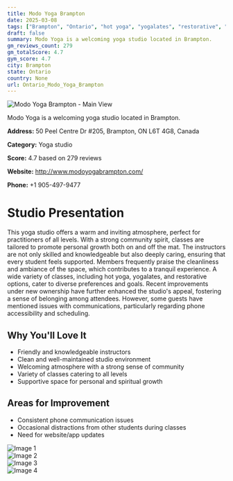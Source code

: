```yaml
---
title: Modo Yoga Brampton
date: 2025-03-08
tags: ["Brampton", "Ontario", "hot yoga", "yogalates", "restorative", "community", "cleanliness", "Brampton"]  
draft: false
summary: Modo Yoga is a welcoming yoga studio located in Brampton.
gm_reviews_count: 279
gm_totalScore: 4.7
gym_score: 4.7
city: Brampton
state: Ontario
country: None
url: Ontario_Modo_Yoga_Brampton
---
```


<div className="aspect-[16/9] relative my-8">
  <img 
    src="https://lh5.googleusercontent.com/p/AF1QipNep5-fW6ekJTdbguApmT38UNYbAnMBRZ3FjDen=w1920-h1080-k-no"
    alt="Modo Yoga Brampton - Main View"
    className="object-cover absolute inset-0 w-full h-full rounded-lg"
  />
</div>

Modo Yoga is a welcoming yoga studio located in Brampton.

**Address:** 50 Peel Centre Dr #205, Brampton, ON L6T 4G8, Canada

**Category:** Yoga studio

**Score:** 4.7 based on 279 reviews

**Website:** http://www.modoyogabrampton.com/

**Phone:** +1 905-497-9477

# Studio Presentation

This yoga studio offers a warm and inviting atmosphere, perfect for practitioners of all levels. With a strong community spirit, classes are tailored to promote personal growth both on and off the mat. The instructors are not only skilled and knowledgeable but also deeply caring, ensuring that every student feels supported. Members frequently praise the cleanliness and ambiance of the space, which contributes to a tranquil experience. A wide variety of classes, including hot yoga, yogalates, and restorative options, cater to diverse preferences and goals. Recent improvements under new ownership have further enhanced the studio's appeal, fostering a sense of belonging among attendees. However, some guests have mentioned issues with communications, particularly regarding phone accessibility and scheduling.

## Why You'll Love It

- Friendly and knowledgeable instructors
- Clean and well-maintained studio environment
- Welcoming atmosphere with a strong sense of community
- Variety of classes catering to all levels
- Supportive space for personal and spiritual growth

## Areas for Improvement

- Consistent phone communication issues
- Occasional distractions from other students during classes
- Need for website/app updates

<div className="grid grid-cols-1 xl:grid-cols-2 gap-4 my-8">
<div className="aspect-[4/3] relative"><img src="https://lh3.googleusercontent.com/p/AF1QipM-x--jKMWzDOrfuY7ugnl3piPBI6a81Lahggfn=w1920-h1080-k-no" alt="Image 1" className="object-cover absolute inset-0 w-full h-full rounded-lg" /></div>
<div className="aspect-[4/3] relative"><img src="https://lh5.googleusercontent.com/p/AF1QipOjJWeS1dhgpC7hgzOe3vII0bSUy8u_Chw7OINu=w1920-h1080-k-no" alt="Image 2" className="object-cover absolute inset-0 w-full h-full rounded-lg" /></div>
<div className="aspect-[4/3] relative"><img src="https://lh5.googleusercontent.com/p/AF1QipNU7bIaE3Tzvxrsyr0MrSUpe38173NVcY6IMVc1=w1920-h1080-k-no" alt="Image 3" className="object-cover absolute inset-0 w-full h-full rounded-lg" /></div>
<div className="aspect-[4/3] relative"><img src="https://lh5.googleusercontent.com/p/AF1QipO2jIEyOz8S9KZUTJ4-DD4xcrDecoGmUD2oWgUY=w1920-h1080-k-no" alt="Image 4" className="object-cover absolute inset-0 w-full h-full rounded-lg" /></div>
</div>